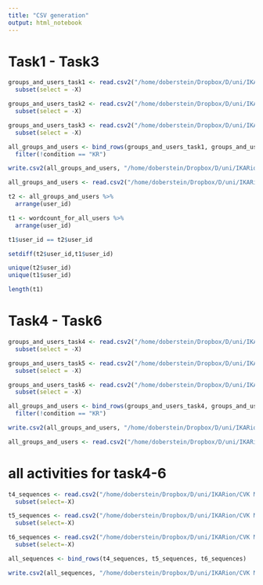 ```yaml
---
title: "CSV generation"
output: html_notebook
---
```

# Task1 - Task3
```r
groups_and_users_task1 <- read.csv2("/home/doberstein/Dropbox/D/uni/IKARion/CVK MOOC - WS18_19/analysis/task1_groups_and_users.csv", stringsAsFactors = F) %>%
  subset(select = -X)

groups_and_users_task2 <- read.csv2("/home/doberstein/Dropbox/D/uni/IKARion/CVK MOOC - WS18_19/analysis/task2_groups_and_users.csv", stringsAsFactors = F) %>%
  subset(select = -X)

groups_and_users_task3 <- read.csv2("/home/doberstein/Dropbox/D/uni/IKARion/CVK MOOC - WS18_19/analysis/task3_groups_and_users.csv", stringsAsFactors = F) %>%
  subset(select = -X)

all_groups_and_users <- bind_rows(groups_and_users_task1, groups_and_users_task2, groups_and_users_task3) %>%
  filter(!condition == "KR")

write.csv2(all_groups_and_users, "/home/doberstein/Dropbox/D/uni/IKARion/CVK MOOC - WS18_19/analysis/all_groups_and_users.csv", row.names = F)

all_groups_and_users <- read.csv2("/home/doberstein/Dropbox/D/uni/IKARion/CVK MOOC - WS18_19/analysis/all_groups_and_users.csv", stringsAsFactors = F)

```

```r
t2 <- all_groups_and_users %>% 
  arrange(user_id)

t1 <- wordcount_for_all_users %>% 
  arrange(user_id)

t1$user_id == t2$user_id

setdiff(t2$user_id,t1$user_id)

unique(t2$user_id)
unique(t1$user_id)

length(t1)
```



# Task4 - Task6
```r
groups_and_users_task4 <- read.csv2("/home/doberstein/Dropbox/D/uni/IKARion/CVK MOOC - WS18_19/analysis/task4_groups_and_users.csv", stringsAsFactors = F) %>%
  subset(select = -X)

groups_and_users_task5 <- read.csv2("/home/doberstein/Dropbox/D/uni/IKARion/CVK MOOC - WS18_19/analysis/task5_groups_and_users.csv", stringsAsFactors = F) %>%
  subset(select = -X)

groups_and_users_task6 <- read.csv2("/home/doberstein/Dropbox/D/uni/IKARion/CVK MOOC - WS18_19/analysis/task6_groups_and_users.csv", stringsAsFactors = F) %>%
  subset(select = -X)

all_groups_and_users <- bind_rows(groups_and_users_task4, groups_and_users_task5, groups_and_users_task6) %>%
  filter(!condition == "KR")

write.csv2(all_groups_and_users, "/home/doberstein/Dropbox/D/uni/IKARion/CVK MOOC - WS18_19/analysis/all_groups_and_users_task4_6.csv", row.names = F)

all_groups_and_users <- read.csv2("/home/doberstein/Dropbox/D/uni/IKARion/CVK MOOC - WS18_19/analysis/all_groups_and_users_task4_6.csv", stringsAsFactors = F)
```

# all activities for task4-6
```r
t4_sequences <- read.csv2("/home/doberstein/Dropbox/D/uni/IKARion/CVK MOOC - WS18_19/analysis/task4_activities_2.csv", stringsAsFactors = F) %>%
  subset(select=-X)

t5_sequences <- read.csv2("/home/doberstein/Dropbox/D/uni/IKARion/CVK MOOC - WS18_19/analysis/task5_activities_2.csv", stringsAsFactors = F) %>%
  subset(select=-X)

t6_sequences <- read.csv2("/home/doberstein/Dropbox/D/uni/IKARion/CVK MOOC - WS18_19/analysis/task6_activities_2.csv", stringsAsFactors = F) %>%
  subset(select=-X)

all_sequences <- bind_rows(t4_sequences, t5_sequences, t6_sequences)

write.csv2(all_sequences, "/home/doberstein/Dropbox/D/uni/IKARion/CVK MOOC - WS18_19/analysis/t4_t5_t6_activities.csv")
```


